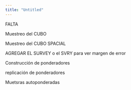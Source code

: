 ```yaml
---
title: "Untitled"
---
```


FALTA

Muestreo del CUBO

Muestreo del CUBO SPACIAL

AGREGAR EL SURVEY o el SVRY para ver margen de error

Construcción de ponderadores

replicación de ponderadores

Muetsras autoponderadas
